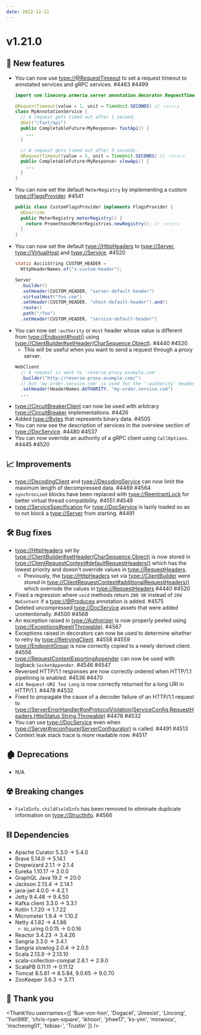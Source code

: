 ```yaml
---
date: 2022-12-22
---
```


# v1.21.0

## 🌟 New features

- You can now use <type://@RequestTimeout> to set a request timeout to annotated services and
  gRPC services. #4463 #4499
  ```java
  import com.linecorp.armeria.server.annotation.decorator.RequestTimeout;
  
  @RequestTimeout(value = 1, unit = TimeUnit.SECONDS) // 👈👈👈
  class MyAnnotationService {
    // A request gets timed out after 1 second.
    @Get("/fast/api")
    public CompletableFuture<MyResponse> fastApi() {
      ...
    }

    // A request gets timed out after 5 seconds.
    @RequestTimeout(value = 5, unit = TimeUnit.SECONDS) // 👈👈👈
    public CompletableFuture<MyResponse> slowApi() {
      ...
    }
  }
  ```
- You can now set the default `MeterRegistry` by implementing a custom <type://FlagsProvider>. #4541
  ```java
  public class CustomFlagsProvider implements FlagsProvider {
    @Override
    public MeterRegistry meterRegistry() {
      return PrometheusMeterRegistries.newRegistry(); // 👈👈👈
    }
  }
  ```
- You can now set the default <type://HttpHeaders> to <type://Server>, <type://VirtualHost> and
  <type://Service>. #4520
  ```java
  static AsciiString CUSTOM_HEADER =
    HttpHeaderNames.of("x-custom-header");

  Server
    .builder()
    .setHeader(CUSTOM_HEADER, "server-default-header")
    .virtualHost("foo.com")
    .setHeader(CUSTOM_HEADER, "vhost-default-header").and()
    .route()
    .path("/foo")
    .setHeader(CUSTOM_HEADER, "service-default-header")
  ```
- You can now set `:authority` or `Host` header whose value is different from <type://Endpoint#host()> using
  <type://ClientBuilder#setHeader(CharSequence,Object)>. #4440 #4520
  - This will be useful when you want to send a request through a proxy server.
  ```java 
  WebClient
    // A request is sent to 'reverse-proxy.example.com'.
    .builder("http://reverse-proxy.example.com/")
    // but 'my-order.service.com' is used for the ':authority' header.
    .setHeader(HeaderNames.AUTHORITY, "my-order.service.com")
    ...
  ```
- <type://CircuitBreakerClient> can now be used with arbitrary <type://CircuitBreaker> implementations. #4426
- Added <type://Bytes> that represents binary data. #4505
- You can now see the description of services in the overview section of <type://DocService>. #4480 #4537
- You can now override an authority of a gRPC client using `CallOptions`. #4445 #4520

## 📈 Improvements

- <type://DecodingClient> and <type://DecodingService> can now limit the maximum length of decompressed
  data. #4469 #4564
- `synchronized` blocks have been replaced with <type://ReentrantLock> for better virtual thread 
  compatibility. #4551 #4549
- <type://ServiceSpecification> for <type://DocService> is lazily loaded so as to not block a <type://Server>
  from starting. #4491

## 🛠️ Bug fixes

- <type://HttpHeaders> set by <type://ClientBuilder#setHeader(CharSequence,Object)> is now stored in
  <type://ClientRequestContext#defaultRequestHeaders()> which has the lowest priority and doesn't override
  values in <type://RequestHeaders>.
  - Previously, the <type://HttpHeaders> set via <type://ClientBuilder> were stored in
    <type://ClientRequestContext#additionalRequestHeaders()> which overrode the values in
    <type://RequestHeaders> #4440 #4520
- Fixed a regression where `void` methods return `200 OK` instead of `204 NoContent` if a <type://@Produces>
  annotation is added. #4575
- Deleted uncompressed <type://DocService> assets that were added unintentionally. #4500 #4568
- An exception raised in <type://Authorizer> is now properly peeled using
  <type://Exceptions#peel(Throwable)>. #4567
- Exceptions raised in decorators can now be used to determine whether to retry by <type://RetryingClient>. #4558 #4559
- <type://EndpointGroup> is now correctly copied to a newly derived client. #4556
- <type://RequestContextExportingAppender> can now be used with logback `SocketAppender`. #4546 #4547
- Reversed HTTP/1.1 responses are now correctly ordered when HTTP/1.1 pipelining is enabled. #4536 #4470
- `414 Request-URI Too Long` is now correctly returned for a long URI in HTTP/1.1. #4478 #4532
- Fixed to propagate the cause of a decoder failure of an HTTP/1.1 request to
  <type://ServerErrorHandler#onProtocolViolation(ServiceConfig,RequestHeaders,HttpStatus,String,Throwable)> #4478 #4532
- You can use <type://DocService> even when <type://Server#reconfigure(ServerConfigurator)> is called. #4491 #4513
- Context leak stack trace is more readable now. #4517

## 🏚️ Deprecations

- N/A

## ☢️ Breaking changes

- `FieldInfo.childFieldInfo` has been removed to eliminate duplicate information on <type://StructInfo>. #4566

## ⛓ Dependencies

- Apache Curator 5.3.0 → 5.4.0
- Brave 5.14.0 → 5.14.1
- Dropwizard 2.1.1 → 2.1.4
- Eureka 1.10.17 → 2.0.0
- GraphQL Java 19.2 → 20.0
- Jackson 2.13.4 → 2.14.1
- java-jwt 4.0.0 → 4.2.1
- Jetty 9.4.48 → 9.4.50
- Kafka client 3.3.0 → 3.3.1
- Kotlin 1.7.20 → 1.7.22
- Micrometer 1.9.4 → 1.10.2
- Netty 4.1.82 → 4.1.86
  - io_uring 0.0.15 → 0.0.16
- Reactor 3.4.23 → 3.4.26
- Sangria 3.3.0 → 3.4.1
- Sangria slowlog 2.0.4 → 2.0.5
- Scala 2.13.9 → 2.13.10
- scala-collection-compat 2.8.1 → 2.9.0
- ScalaPB 0.11.11 → 0.11.12
- Tomcat 8.5.81 → 8.5.84, 9.0.65 → 9.0.70
- ZooKeeper 3.6.3 → 3.7.1

## 🙇 Thank you

<ThankYou usernames={[
  'Bue-von-hon',
  'Dogacel',
  'Jimexist',
  'Lincong',
  'Yuri999',
  'chris-ryan-square',
  'ikhoon',
  'jrhee17',
  'ks-yim',
  'minwoox',
  'mscheong01',
  'tobias-',
  'Trustin'
]} />
